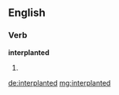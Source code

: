 ==English==

===Verb===
'''interplanted'''

# {{past of|[[interplant]]}}

[[de:interplanted]]
[[mg:interplanted]]